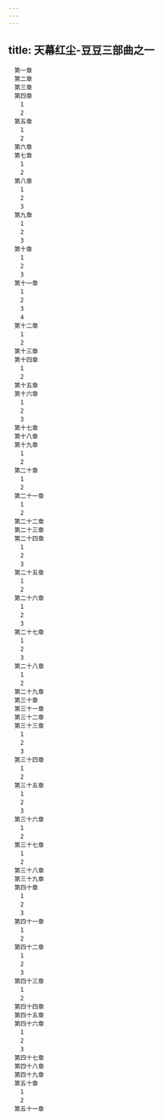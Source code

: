```yaml
---
---
---
```

title: 天幕红尘-豆豆三部曲之一
---


```
　第一章
　第二章
　第三章
　第四章
　　1
　　2
　第五章
　　1
　　2
　第六章
　第七章
　　1
　　2
　第八章
　　1
　　2
　　3
　第九章
　　1
　　2
　　3
　第十章
　　1
　　2
　　3
　第十一章
　　1
　　2
　　3
　　4
　第十二章
　　1
　　2
　第十三章
　第十四章
　　1
　　2
　第十五章
　第十六章
　　1
　　2
　　3
　第十七章
　第十八章
　第十九章
　　1
　　2
　第二十章
　　1
　　2
　第二十一章
　　1
　　2
　第二十二章
　第二十三章
　第二十四章
　　1
　　2
　　3
　第二十五章
　　1
　　2
　第二十六章
　　1
　　2
　　3
　第二十七章
　　1
　　2
　　3
　第二十八章
　　1
　　2
　第二十九章
　第三十章
　第三十一章
　第三十二章
　第三十三章
　　1
　　2
　　3
　第三十四章
　　1
　　2
　第三十五章
　　1
　　2
　　3
　第三十六章
　　1
　　2
　第三十七章
　　1
　　2
　第三十八章
　第三十九章
　第四十章
　　1
　　2
　　3
　第四十一章
　　1
　　2
　第四十二章
　　1
　　2
　　3
　第四十三章
　　1
　　2
　第四十四章
　第四十五章
　第四十六章
　　1
　　2
　　3
　第四十七章
　第四十八章
　第四十九章
　第五十章
　　1
　　2
　第五十一章
```
